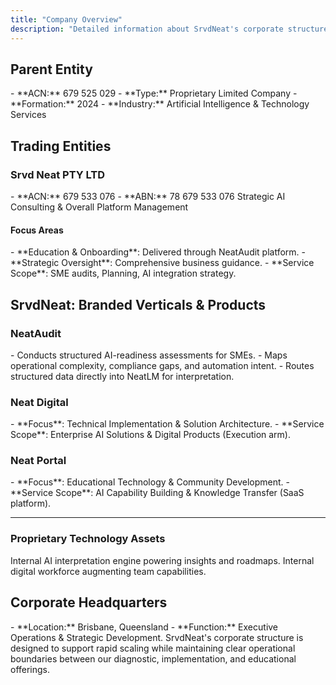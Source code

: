 ```yaml
---
title: "Company Overview"
description: "Detailed information about SrvdNeat's corporate structure and entities"
---
```


## Parent Entity

<Card title="NTC Group PTY LTD" icon="building">
- **ACN:** 679 525 029
- **Type:** Proprietary Limited Company
- **Formation:** 2024
- **Industry:** Artificial Intelligence & Technology Services
</Card>

## Trading Entities

### Srvd Neat PTY LTD
<CardGroup cols={2}>
  <Card title="Corporate Details" icon="file-contract">
    - **ACN:** 679 533 076
    - **ABN:** 78 679 533 076
  </Card>
  <Card title="Primary Function" icon="gears">
    Strategic AI Consulting & Overall Platform Management
  </Card>
</CardGroup>

#### Focus Areas
<Steps>
- **Education & Onboarding**: Delivered through NeatAudit platform.
- **Strategic Oversight**: Comprehensive business guidance.
- **Service Scope**: SME audits, Planning, AI integration strategy.
</Steps>

## SrvdNeat: Branded Verticals & Products

### NeatAudit
<Card title="Product of Srvd Neat PTY LTD" icon="magnifying-glass-chart">
- Conducts structured AI-readiness assessments for SMEs.
- Maps operational complexity, compliance gaps, and automation intent.
- Routes structured data directly into NeatLM for interpretation.
</Card>

### Neat Digital
<Card title="Operating Division of NTC Group" icon="code">
- **Focus**: Technical Implementation & Solution Architecture.
- **Service Scope**: Enterprise AI Solutions & Digital Products (Execution arm).
</Card>

### Neat Portal
<Card title="Operating Division of NTC Group" icon="graduation-cap">
- **Focus**: Educational Technology & Community Development.
- **Service Scope**: AI Capability Building & Knowledge Transfer (SaaS platform).
</Card>

---

### Proprietary Technology Assets

<CardGroup cols={2}>
  <Card title="NeatLM" icon="microchip">
    Internal AI interpretation engine powering insights and roadmaps.
  </Card>
  <Card title="Neat Intelligence Platform" icon="robot">
    Internal digital workforce augmenting team capabilities.
  </Card>
</CardGroup>

## Corporate Headquarters

<Card title="Primary Office" icon="location-dot">
- **Location:** Brisbane, Queensland
- **Function:** Executive Operations & Strategic Development.
</Card>

<Note>
SrvdNeat's corporate structure is designed to support rapid scaling while maintaining clear operational boundaries between our diagnostic, implementation, and educational offerings.
</Note>
